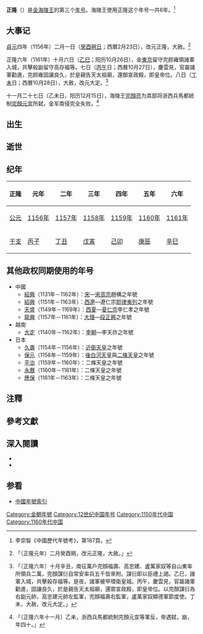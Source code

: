 {{Otheruses}}
{{Eranamebox|年号= 正隆
|起讫时间= 1156年二月－1161年十一月
|政权= [[金朝|金朝]]
|帝王= [[金海陵王|金海陵王]]完顏亮
|历时= 6年
|timeline= <timeline>
ImageSize  = width:200 height:50
PlotArea   = width:180 height:30 left:10 bottom:20
TimeAxis   = orientation:horizontal
DateFormat = yyyy
Period     = from:1115 till:1234
AlignBars  = early
ScaleMajor = increment:119 start:1115
Colors =
  id:canvas value:rgb(1,1,0.85)
BackgroundColors = canvas:canvas
PlotData =
  width:15 color:black
  bar:era from:start till:end
  bar:era from:1149 till:1161 color:green
  bar:era from:1156 till:1161 color:red
</timeline>
|说明= <span style="color: red">正隆</span>在金及<span style="color: green">金海陵王时期</span>的位置
}}
'''正隆'''（{{kj|1156年|二月|1161年|十一月}}）{{noteTag|李崇智作正隆年號終於1156年十月，根據《金史·海陵紀》，完顏亮實際死於1156年農曆11月27日。}}是[[金海陵王|金海陵王]]的第三个[[年号|年号]]。海陵王使用正隆这个年号一共6年。<ref>李崇智《中國歷代年號考》，第187頁。</ref>

==大事记==
[[貞元_(金朝)|貞元]]四年（1156年）二月一日（[[癸酉|癸酉]][[朔日|朔日]]；西曆2月23日），改元正隆，大赦。<ref>{{cite wikisource|title=金史本紀第五海陵王|last=脫脫|wslink=zh:金史/卷5}}「〔正隆元年〕二月癸酉朔，改元正隆，大赦。」</ref>

正隆六年（1161年）十月六日（[[乙巳|乙巳]]；阳历10月26日），金[[東京_(金)|東京]]留守完颜雍領諸軍入城，共擊殺副留守高存福等。七日（[[丙午|丙午]]日；西曆10月27日），慶雲見，官屬諸軍勸進，完颜雍固讓良久，於是親告天太祖廟，還御宣政殿，即皇帝位。八日（[[丁未|丁未]]日；西曆10月28日），大赦，改元大定。<ref>{{cite wikisource|title=金史本紀第六世宗上|last=脫脫|wslink=zh:金史/卷6}}「〔正隆六年〕十月辛丑，南征萬戶完顏福壽、高忠建、盧萬家奴等自山東率所領兵二萬，完顏謀衍自常安率兵五千皆來附。謀衍即以臣禮上謁。乙巳，諸軍入城，共擊殺存福等。是夜，諸軍被甲環衛皇城。丙午，慶雲見，官屬諸軍勸進，固讓良久，於是親告天太祖廟，還禦宣政殿，即皇帝位。以完顏謀衍為右副元帥，高忠建元帥左監軍，完顏福壽右監軍，盧萬家奴顯德軍節度使。丁未，大赦，改元大定。」</ref>

十一月二十七日（乙未日，阳历12月15日），海陵王[[完顏亮|完顏亮]]为其部将浙西兵馬都統制[[完顏元宜|完顏元宜]]所弑，金军南侵完全失败。<ref>{{cite wikisource|title=金史本紀第五海陵王|last=脫脫|wslink=zh:金史/卷5}}「〔正隆六年十一月〕乙未，浙西兵馬都統制完顏元宜等軍反，帝遇弑，崩，年四十。」</ref>

==出生==

==逝世==

==纪年==
{| class="wikitable"  style="text-align:center;"
!正隆!!元年!!二年!!三年!!四年!!五年!!六年
|-
![[公元|公元]]
|[[1156年|1156年]]||[[1157年|1157年]]||[[1158年|1158年]]||[[1159年|1159年]]||[[1160年|1160年]]||[[1161年|1161年]]
|-
![[干支|干支]]
|[[丙子|丙子]]||[[丁丑|丁丑]]||[[戊寅|戊寅]]||[[己卯|己卯]]||[[庚辰|庚辰]]||[[辛巳|辛巳]]
|}

==其他政权同期使用的年号==
*中國
**[[紹興_(南宋)|紹興]]（1131年－1162年）：[[南宋|宋]]—[[宋高宗|宋高宗]]趙構之年號
**[[紹興_(西遼)|紹興]]（1151年－1163年）：[[西遼|西遼]]—遼仁宗[[耶律夷列|耶律夷列]]之年號
**[[天盛_(西夏)|天盛]]（1149年－1169年）：[[西夏|西夏]]—[[夏仁宗|夏仁宗]]李仁孝之年號
**[[龍興_(大理)|龍興]]（1157年－1161年）：[[大理國|大理]]—[[段正興|段正興]]之年號
*越南
**[[大定_(越南)|大定]]（1140年－1162年）：[[李朝_(越南)|李朝]]—李天祚之年號
*日本
**[[久壽|久壽]]（1154年－1156年）：[[近衛天皇|近衛天皇]]之年號
**[[保元|保元]]（1156年－1159年）：[[後白河天皇|後白河天皇]]與[[二條天皇|二條天皇]]之年號
**[[平治_(日本)|平治]]（1159年－1160年）：二條天皇之年號
**[[永曆_(日本)|永曆]]（1160年－1161年）：二條天皇之年號
**[[應保|應保]]（1161年－1163年）：二條天皇之年號

==注釋==
{{NoteFoot}}

==參考文獻==
{{Reflist}}

==深入閱讀==
<div>
*{{Cite book|author=李崇智|title=中國歷代年號考|format=|url=|date=2004年12月|publisher=中華書局|location=北京|id=ISBN 7101025129}}
*{{Cite book|author=鄧洪波|title=東亞歷史年表|format=pdf|url=http://www.eastasia.ntu.edu.tw/chinese/05_a04.htm|date=2005年3月|publisher=國立臺灣大學東亞經典與文化研究計劃|location=臺北|id=ISBN 9789860005189|access-date=2022-01-03|archive-date=2007-08-25|archive-url=https://web.archive.org/web/20070825002742/http://www.eastasia.ntu.edu.tw/chinese/05_a04.htm|dead-url=yes}}
</div>

==参看==
*[[中国年号列表#金朝|中國年號索引]]

{{年号|[[貞元_(金朝)|貞元]]|[[中国年号列表|金朝年号]]|[[大定_(金朝)|大定]]}}
{{金朝年号}}

[[Category:金朝年號|Category:金朝年號]]
[[Category:12世纪中国年号|Category:12世纪中国年号]]
[[Category:1150年代中国|Category:1150年代中国]]
[[Category:1160年代中国|Category:1160年代中国]]